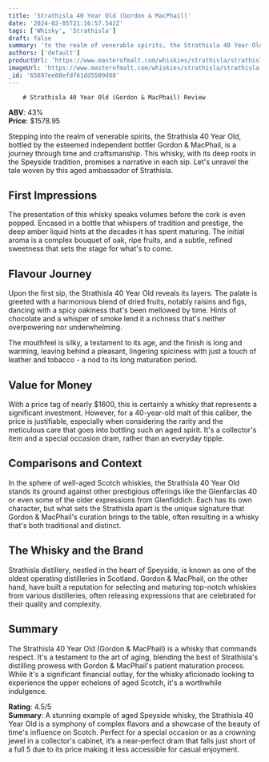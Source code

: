 ```yaml
---
title: 'Strathisla 40 Year Old (Gordon & MacPhail)'
date: '2024-02-05T21:16:57.542Z'
tags: ['Whisky', 'Strathisla']
draft: false
summary: 'to the realm of venerable spirits, the Strathisla 40 Year Old, bottled by the esteemed independent bottler Gordon & MacPhail, is a...'
authors: ['default']
productUrl: 'https://www.masterofmalt.com/whiskies/strathisla/strathisla-40-year-old-gordon-and-macphail-whisky/'
imageUrl: 'https://www.masterofmalt.com/whiskies/strathisla/strathisla-40-year-old-gordon-and-macphail-whisky.jpg'
_id: '65897ee88efdf61dd5509d88'
---
```


        # Strathisla 40 Year Old (Gordon & MacPhail) Review

**ABV**: 43%  
**Price**: $1578.95

Stepping into the realm of venerable spirits, the Strathisla 40 Year Old, bottled by the esteemed independent bottler Gordon & MacPhail, is a journey through time and craftsmanship. This whisky, with its deep roots in the Speyside tradition, promises a narrative in each sip. Let's unravel the tale woven by this aged ambassador of Strathisla.

## First Impressions

The presentation of this whisky speaks volumes before the cork is even popped. Encased in a bottle that whispers of tradition and prestige, the deep amber liquid hints at the decades it has spent maturing. The initial aroma is a complex bouquet of oak, ripe fruits, and a subtle, refined sweetness that sets the stage for what's to come.

## Flavour Journey

Upon the first sip, the Strathisla 40 Year Old reveals its layers. The palate is greeted with a harmonious blend of dried fruits, notably raisins and figs, dancing with a spicy oakiness that's been mellowed by time. Hints of chocolate and a whisper of smoke lend it a richness that's neither overpowering nor underwhelming.

The mouthfeel is silky, a testament to its age, and the finish is long and warming, leaving behind a pleasant, lingering spiciness with just a touch of leather and tobacco - a nod to its long maturation period.

## Value for Money

With a price tag of nearly $1600, this is certainly a whisky that represents a significant investment. However, for a 40-year-old malt of this caliber, the price is justifiable, especially when considering the rarity and the meticulous care that goes into bottling such an aged spirit. It's a collector's item and a special occasion dram, rather than an everyday tipple.

## Comparisons and Context

In the sphere of well-aged Scotch whiskies, the Strathisla 40 Year Old stands its ground against other prestigious offerings like the Glenfarclas 40 or even some of the older expressions from Glenfiddich. Each has its own character, but what sets the Strathisla apart is the unique signature that Gordon & MacPhail's curation brings to the table, often resulting in a whisky that's both traditional and distinct.

## The Whisky and the Brand

Strathisla distillery, nestled in the heart of Speyside, is known as one of the oldest operating distilleries in Scotland. Gordon & MacPhail, on the other hand, have built a reputation for selecting and maturing top-notch whiskies from various distilleries, often releasing expressions that are celebrated for their quality and complexity.

## Summary

The Strathisla 40 Year Old (Gordon & MacPhail) is a whisky that commands respect. It's a testament to the art of aging, blending the best of Strathisla's distilling prowess with Gordon & MacPhail's patient maturation process. While it's a significant financial outlay, for the whisky aficionado looking to experience the upper echelons of aged Scotch, it's a worthwhile indulgence.

**Rating**: 4.5/5  
**Summary**: A stunning example of aged Speyside whisky, the Strathisla 40 Year Old is a symphony of complex flavors and a showcase of the beauty of time's influence on Scotch. Perfect for a special occasion or as a crowning jewel in a collector's cabinet, it’s a near-perfect dram that falls just short of a full 5 due to its price making it less accessible for casual enjoyment.
